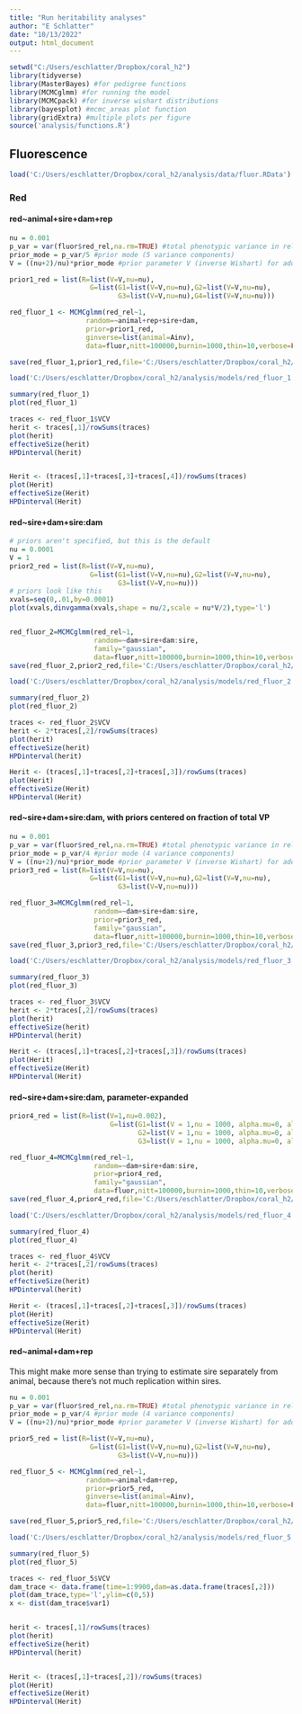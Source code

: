 ```yaml
---
title: "Run heritability analyses"
author: "E Schlatter"
date: "10/13/2022"
output: html_document
---
```


```r
setwd("C:/Users/eschlatter/Dropbox/coral_h2")
library(tidyverse)
library(MasterBayes) #for pedigree functions
library(MCMCglmm) #for running the model
library(MCMCpack) #for inverse wishart distributions
library(bayesplot) #mcmc_areas plot function
library(gridExtra) #multiple plots per figure
source('analysis/functions.R')
```

## Fluorescence
```r
load('C:/Users/eschlatter/Dropbox/coral_h2/analysis/data/fluor.RData')
```

### Red

#### red~animal+sire+dam+rep

```r
nu = 0.001
p_var = var(fluor$red_rel,na.rm=TRUE) #total phenotypic variance in relative green fluor
prior_mode = p_var/5 #prior mode (5 variance components)
V = ((nu+2)/nu)*prior_mode #prior parameter V (inverse Wishart) for additive genetic effect

prior1_red = list(R=list(V=V,nu=nu),
                    G=list(G1=list(V=V,nu=nu),G2=list(V=V,nu=nu),
                           G3=list(V=V,nu=nu),G4=list(V=V,nu=nu)))

red_fluor_1 <- MCMCglmm(red_rel~1,
                   random=~animal+rep+sire+dam,
                   prior=prior1_red,
                   ginverse=list(animal=Ainv),
                   data=fluor,nitt=100000,burnin=1000,thin=10,verbose=FALSE)

save(red_fluor_1,prior1_red,file='C:/Users/eschlatter/Dropbox/coral_h2/analysis/models/red_fluor_1.RData')
```

```r
load('C:/Users/eschlatter/Dropbox/coral_h2/analysis/models/red_fluor_1.RData')

summary(red_fluor_1)
plot(red_fluor_1)

traces <- red_fluor_1$VCV
herit <- traces[,1]/rowSums(traces)
plot(herit)
effectiveSize(herit)
HPDinterval(herit)


Herit <- (traces[,1]+traces[,3]+traces[,4])/rowSums(traces)
plot(Herit)
effectiveSize(Herit)
HPDinterval(Herit)
```

#### red~sire+dam+sire:dam

```r
# priors aren't specified, but this is the default
nu = 0.0001
V = 1
prior2_red = list(R=list(V=V,nu=nu),
                    G=list(G1=list(V=V,nu=nu),G2=list(V=V,nu=nu),
                           G3=list(V=V,nu=nu)))
# priors look like this
xvals=seq(0,.01,by=0.0001)
plot(xvals,dinvgamma(xvals,shape = nu/2,scale = nu*V/2),type='l')


red_fluor_2=MCMCglmm(red_rel~1,
                     random=~dam+sire+dam:sire,
                     family="gaussian",
                     data=fluor,nitt=100000,burnin=1000,thin=10,verbose=FALSE)
save(red_fluor_2,prior2_red,file='C:/Users/eschlatter/Dropbox/coral_h2/analysis/models/red_fluor_2.RData')
```

```r
load('C:/Users/eschlatter/Dropbox/coral_h2/analysis/models/red_fluor_2.RData')

summary(red_fluor_2)
plot(red_fluor_2)

traces <- red_fluor_2$VCV
herit <- 2*traces[,2]/rowSums(traces)
plot(herit)
effectiveSize(herit)
HPDinterval(herit)

Herit <- (traces[,1]+traces[,2]+traces[,3])/rowSums(traces)
plot(Herit)
effectiveSize(Herit)
HPDinterval(Herit)
```


#### red~sire+dam+sire:dam, with priors centered on fraction of total VP

```r
nu = 0.001
p_var = var(fluor$red_rel,na.rm=TRUE) #total phenotypic variance in relative green fluor
prior_mode = p_var/4 #prior mode (4 variance components)
V = ((nu+2)/nu)*prior_mode #prior parameter V (inverse Wishart) for additive genetic effect
prior3_red = list(R=list(V=V,nu=nu),
                    G=list(G1=list(V=V,nu=nu),G2=list(V=V,nu=nu),
                           G3=list(V=V,nu=nu)))

red_fluor_3=MCMCglmm(red_rel~1,
                     random=~dam+sire+dam:sire,
                     prior=prior3_red,
                     family="gaussian",
                     data=fluor,nitt=100000,burnin=1000,thin=10,verbose=FALSE)
save(red_fluor_3,prior3_red,file='C:/Users/eschlatter/Dropbox/coral_h2/analysis/models/red_fluor_3.RData')
```

```r
load('C:/Users/eschlatter/Dropbox/coral_h2/analysis/models/red_fluor_3.RData')

summary(red_fluor_3)
plot(red_fluor_3)

traces <- red_fluor_3$VCV
herit <- 2*traces[,2]/rowSums(traces)
plot(herit)
effectiveSize(herit)
HPDinterval(herit)

Herit <- (traces[,1]+traces[,2]+traces[,3])/rowSums(traces)
plot(Herit)
effectiveSize(Herit)
HPDinterval(Herit)
```

#### red~sire+dam+sire:dam, parameter-expanded

```r
prior4_red = list(R=list(V=1,nu=0.002),
                         G=list(G1=list(V = 1,nu = 1000, alpha.mu=0, alpha.V=1),
                                G2=list(V = 1,nu = 1000, alpha.mu=0, alpha.V=1),
                                G3=list(V = 1,nu = 1000, alpha.mu=0, alpha.V=1)))

red_fluor_4=MCMCglmm(red_rel~1,
                     random=~dam+sire+dam:sire,
                     prior=prior4_red,
                     family="gaussian",
                     data=fluor,nitt=100000,burnin=1000,thin=10,verbose=FALSE)
save(red_fluor_4,prior4_red,file='C:/Users/eschlatter/Dropbox/coral_h2/analysis/models/red_fluor_4.RData')
```

```r
load('C:/Users/eschlatter/Dropbox/coral_h2/analysis/models/red_fluor_4.RData')

summary(red_fluor_4)
plot(red_fluor_4)

traces <- red_fluor_4$VCV
herit <- 2*traces[,2]/rowSums(traces)
plot(herit)
effectiveSize(herit)
HPDinterval(herit)

Herit <- (traces[,1]+traces[,2]+traces[,3])/rowSums(traces)
plot(Herit)
effectiveSize(Herit)
HPDinterval(Herit)
```

#### red~animal+dam+rep
This might make more sense than trying to estimate sire separately from animal, because there's not much replication within sires.
```r
nu = 0.001
p_var = var(fluor$red_rel,na.rm=TRUE) #total phenotypic variance in relative green fluor
prior_mode = p_var/4 #prior mode (4 variance components)
V = ((nu+2)/nu)*prior_mode #prior parameter V (inverse Wishart) for additive genetic effect

prior5_red = list(R=list(V=V,nu=nu),
                    G=list(G1=list(V=V,nu=nu),G2=list(V=V,nu=nu),
                           G3=list(V=V,nu=nu)))

red_fluor_5 <- MCMCglmm(red_rel~1,
                   random=~animal+dam+rep,
                   prior=prior5_red,
                   ginverse=list(animal=Ainv),
                   data=fluor,nitt=100000,burnin=1000,thin=10,verbose=FALSE)

save(red_fluor_5,prior5_red,file='C:/Users/eschlatter/Dropbox/coral_h2/analysis/models/red_fluor_5.RData')
```

```r
load('C:/Users/eschlatter/Dropbox/coral_h2/analysis/models/red_fluor_5.RData')

summary(red_fluor_5)
plot(red_fluor_5)

traces <- red_fluor_5$VCV
dam_trace <- data.frame(time=1:9900,dam=as.data.frame(traces[,2]))
plot(dam_trace,type='l',ylim=c(0,5))
x <- dist(dam_trace$var1)


herit <- traces[,1]/rowSums(traces)
plot(herit)
effectiveSize(herit)
HPDinterval(herit)


Herit <- (traces[,1]+traces[,2])/rowSums(traces)
plot(Herit)
effectiveSize(Herit)
HPDinterval(Herit)
```
